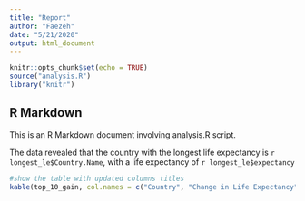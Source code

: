 ```yaml
---
title: "Report"
author: "Faezeh"
date: "5/21/2020"
output: html_document
---
```


```r
knitr::opts_chunk$set(echo = TRUE)
source("analysis.R")
library("knitr")
```

## R Markdown

This is an R Markdown document involving analysis.R script. 

The data revealed that the country with the longest life expectancy is
`r longest_le$Country.Name`, with a life expectancy of `r longest_le$expectancy`

```r
#show the table with updated columns titles
kable(top_10_gain, col.names = c("Country", "Change in Life Expectancy"))
```